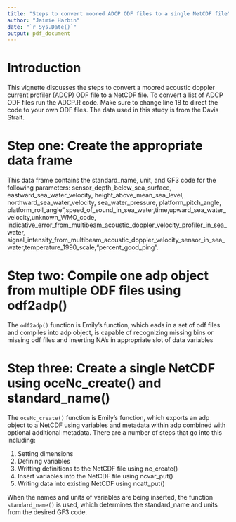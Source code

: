 ```yaml
---
title: "Steps to convert moored ADCP ODF files to a single NetCDF file"
author: "Jaimie Harbin"
date: "`r Sys.Date()`"
output: pdf_document
---
```


# Introduction

This vignette discusses the steps to convert a moored acoustic doppler current profiler (ADCP) ODF file to a NetCDF file. To convert a list of ADCP ODF files run the ADCP.R code. Make sure to change line 18 to direct the code to your own ODF files. The data used in this study is from the Davis Strait.

# Step one: Create the appropriate data frame

This data frame contains the standard_name, unit, and GF3 code for the following parameters:
sensor_depth_below_sea_surface, eastward_sea_water_velocity, height_above_mean_sea_level,         northward_sea_water_velocity, sea_water_pressure, platform_pitch_angle,                            platform_roll_angle",speed_of_sound_in_sea_water,time,upward_sea_water_velocity,unknown_WMO_code,  indicative_error_from_multibeam_acoustic_doppler_velocity_profiler_in_sea_water,
signal_intensity_from_multibeam_acoustic_doppler_velocity_sensor_in_sea_water,temperature_1990_scale,"percent_good_ping".

# Step two: Compile one adp object from multiple ODF files using odf2adp()

The `odf2adp()` function is Emily's function, which eads in a set of odf files and compiles into adp object, is capable of recognizing missing bins or missing odf files and inserting NA's in
appropriate slot of data variables

# Step three: Create a single NetCDF using oceNc_create() and standard_name()

The `oceNc_create()` function is Emily's function, which exports an adp object to a NetCDF using variables and metadata within adp combined with optional additional metadata. There are a number of steps that go into this including:

1. Setting dimensions
2. Defining variables
3. Writting definitions to the NetCDF file using nc_create()
4. Insert variables into the NetCDF file using ncvar_put()
5. Writing data into existing NetCDF using ncatt_put()

When the names and units of variables are being inserted, the function `standard_name()` is used, which determines the standard_name and units from the desired GF3 code.


